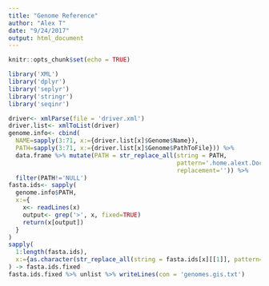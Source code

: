 ```yaml
---
title: "Genome Reference"
author: "Alex T"
date: "9/24/2017"
output: html_document
---
```


```r
knitr::opts_chunk$set(echo = TRUE)
```

```r
library('XML')
library('dplyr')
library('seplyr')
library('stringr')
library('seqinr')
```


```r
driver<- xmlParse(file = 'driver.xml')
driver.list<- xmlToList(driver)
genome.info<- cbind(
  NAME=sapply(3:71, x:={driver.list[x]$Genome$Name}),
  PATH=sapply(3:71, x:={driver.list[x]$Genome$PathToFile})) %>% 
  data.frame %>% mutate(PATH = str_replace_all(string = PATH, 
                                               pattern='.home.alext.Documents.Research.gBLASTer.', 
                                               replacement='')) %>%
  filter(PATH!='NULL')
fasta.ids<- sapply(
  genome.info$PATH,
  x:={
    x<- readLines(x)
    output<- grep('>', x, fixed=TRUE)
    return(x[output])
  }
)
sapply(
  1:length(fasta.ids),
  x:={as.character(str_replace_all(string = fasta.ids[x][[1]], pattern='>', replacement = ''))}
) -> fasta.ids.fixed
fasta.ids.fixed %>% unlist %>% writeLines(con = 'genomes.gis.txt')
```

